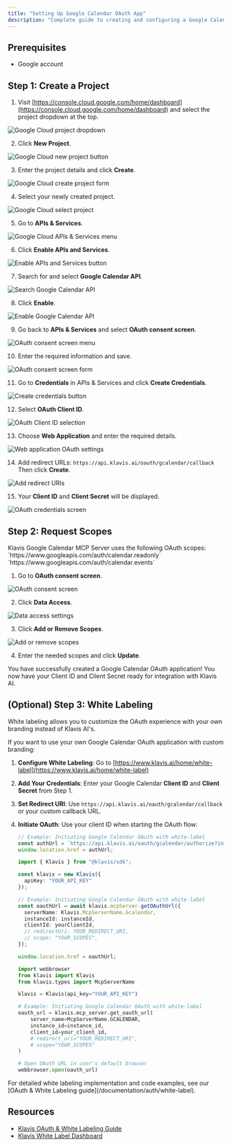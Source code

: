 ```yaml
---
title: "Setting Up Google Calendar OAuth App"
description: "Complete guide to creating and configuring a Google Calendar OAuth application"
---
```


## Prerequisites

- Google account

## Step 1: Create a Project

1. Visit [https://console.cloud.google.com/home/dashboard](https://console.cloud.google.com/home/dashboard) and select the project dropdown at the top.

<img src="/images/knowledge-base/google_calendar_oauth_app/step1_box.png" alt="Google Cloud project dropdown" />

2. Click **New Project**.

<img src="/images/knowledge-base/google_calendar_oauth_app/step2_new_project.png" alt="Google Cloud new project button" />

3. Enter the project details and click **Create**.

<img src="/images/knowledge-base/google_calendar_oauth_app/step3_create.png" alt="Google Cloud create project form" />

4. Select your newly created project.

<img src="/images/knowledge-base/google_calendar_oauth_app/step4_select_project.png" alt="Google Cloud select project" />

5. Go to **APIs & Services**.

<img src="/images/knowledge-base/google_calendar_oauth_app/step5_apis_and_services.png" alt="Google Cloud APIs & Services menu" />

6. Click **Enable APIs and Services**.

<img src="/images/knowledge-base/google_calendar_oauth_app/step6_enable_api_services.png" alt="Enable APIs and Services button" />

7. Search for and select **Google Calendar API**.

<img src="/images/knowledge-base/google_calendar_oauth_app/step7_select_calendar.png" alt="Search Google Calendar API" />

8. Click **Enable**.

<img src="/images/knowledge-base/google_calendar_oauth_app/step8_enable.png" alt="Enable Google Calendar API" />

9. Go back to **APIs & Services** and select **OAuth consent screen**.

<img src="/images/knowledge-base/google_calendar_oauth_app/step9_oauth_screen.png" alt="OAuth consent screen menu" />

10. Enter the required information and save.

<img src="/images/knowledge-base/google_calendar_oauth_app/step10_info.png" alt="OAuth consent screen form" />

11. Go to **Credentials** in APIs & Services and click **Create Credentials**.

<img src="/images/knowledge-base/google_calendar_oauth_app/step11_CreateCredentials.png" alt="Create credentials button" />

12. Select **OAuth Client ID**.

<img src="/images/knowledge-base/google_calendar_oauth_app/step12_OAuthClientID.png" alt="OAuth Client ID selection" />

13. Choose **Web Application** and enter the required details.

<img src="/images/knowledge-base/google_calendar_oauth_app/step13_WebApplication.png" alt="Web application OAuth settings" />

14. Add redirect URLs:
    `https://api.klavis.ai/oauth/gcalendar/callback`
    Then click **Create**.

<img src="/images/knowledge-base/google_calendar_oauth_app/step14_redirect_uri.png" alt="Add redirect URIs" />

15. Your **Client ID** and **Client Secret** will be displayed.

<img src="/images/knowledge-base/google_calendar_oauth_app/step15_credentials.png" alt="OAuth credentials screen" />


## Step 2: Request Scopes

<Note>
Klavis Google Calendar MCP Server uses the following OAuth scopes:
`https://www.googleapis.com/auth/calendar.readonly`
`https://www.googleapis.com/auth/calendar.events`
</Note>

1. Go to **OAuth consent screen**.

<img src="/images/knowledge-base/google_calendar_oauth_app/scope1_oauth.png" alt="OAuth consent screen" />

2. Click **Data Access**.

<img src="/images/knowledge-base/google_calendar_oauth_app/scope2_data_access.png" alt="Data access settings" />

3. Click **Add or Remove Scopes**.

<img src="/images/knowledge-base/google_calendar_oauth_app/scope3_add_scopes.png" alt="Add or remove scopes" />

4. Enter the needed scopes and click **Update**.

<Check>
You have successfully created a Google Calendar OAuth application! You now have your Client ID and Client Secret ready for integration with Klavis AI.
</Check>

## (Optional) Step 3: White Labeling

<Note>
White labeling allows you to customize the OAuth experience with your own branding instead of Klavis AI's.
</Note>

If you want to use your own Google Calendar OAuth application with custom branding:

1. **Configure White Labeling**: Go to [https://www.klavis.ai/home/white-label](https://www.klavis.ai/home/white-label)
2. **Add Your Credentials**: Enter your Google Calendar **Client ID** and **Client Secret** from Step 1.
3. **Set Redirect URI**: Use `https://api.klavis.ai/oauth/gcalendar/callback` or your custom callback URL.
4. **Initiate OAuth**: Use your client ID when starting the OAuth flow:

   <CodeGroup>
   
   ```javascript without SDK
   // Example: Initiating Google Calendar OAuth with white-label
   const authUrl = `https://api.klavis.ai/oauth/gcalendar/authorize?instance_id=${instanceId}&client_id=${yourClientId}`;
   window.location.href = authUrl;
   ```
   
   ```typescript TypeScript SDK
   import { Klavis } from "@klavis/sdk";
   
   const klavis = new Klavis({
     apiKey: "YOUR_API_KEY"
   });
   
   // Example: Initiating Google Calendar OAuth with white-label
   const oauthUrl = await klavis.mcpServer.getOAuthUrl({
     serverName: Klavis.McpServerName.Gcalendar,
     instanceId: instanceId,
     clientId: yourClientId,
     // redirectUri: YOUR_REDIRECT_URI,
     // scope: "YOUR_SCOPES", 
   });
   
   window.location.href = oauthUrl;
   ```
   
   ```python Python SDK
   import webbrowser
   from klavis import Klavis
   from klavis.types import McpServerName
   
   klavis = Klavis(api_key="YOUR_API_KEY")
   
   # Example: Initiating Google Calendar OAuth with white-label
   oauth_url = klavis.mcp_server.get_oauth_url(
       server_name=McpServerName.GCALENDAR,
       instance_id=instance_id,
       client_id=your_client_id,
       # redirect_uri="YOUR_REDIRECT_URI",
       # scope="YOUR_SCOPES"
   )
   
   # Open OAuth URL in user's default browser
   webbrowser.open(oauth_url)
   ```
   
   </CodeGroup>
<Tip>
For detailed white labeling implementation and code examples, see our [OAuth & White Labeling guide](/documentation/auth/white-label).
</Tip>

## Resources
- [Klavis OAuth & White Labeling Guide](/documentation/auth/white-label)
- [Klavis White Label Dashboard](https://www.klavis.ai/home/white-label)